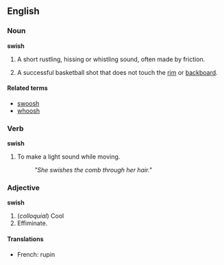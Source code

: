 {{cleanup}}
==English==

===Noun===
'''swish'''

# A short rustling, hissing or whistling sound, often made by friction.
# {{basketball}} A successful basketball shot that does not touch the [[rim]] or [[backboard]].


====Related terms====
*[[swoosh]]
*[[whoosh]]

===Verb===
'''swish'''

# To make a light sound while moving.
#:''"She swishes the comb through her hair."''


===Adjective===
'''swish'''

# (''colloquial'') Cool <!-- I'm assuming ... is this really attested -->
# Effiminate.

====Translations====
*French: rupin